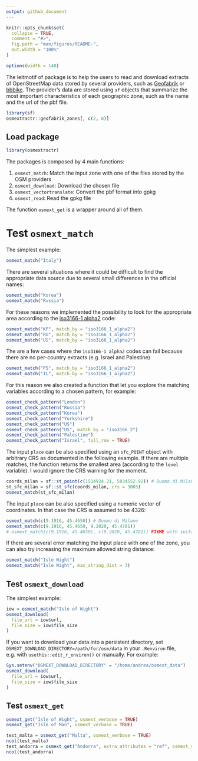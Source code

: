 ```yaml
---
output: github_document
---
```


<!-- README.md is generated from README.Rmd. Please edit that file -->

```r
knitr::opts_chunk$set(
  collapse = TRUE,
  comment = "#>",
  fig.path = "man/figures/README-",
  out.width = "100%"
)

options(width = 140)
```

The leitmotif of package is to help the users to read and download extracts of OpenStreetMap data stored by several providers, such as [Geofabrik](http://download.geofabrik.de/) or [bbbike](https://download.bbbike.org/osm/bbbike/). The provider's data are stored using `sf` objects that summarize the most important characteristics of each geographic zone, such as the name and the url of the pbf file.  

```r
library(sf)
osmextractr::geofabrik_zones[, c(2, 8)]
```

## Load package 

```r
library(osmextractr)
```

The packages is composed by 4 main functions: 

1. `osmext_match`: Match the input zone with one of the files stored by the OSM providers
2. `osmext_download`: Download the chosen file
3. `osmext_vectortranslate`: Convert the pbf format into gpkg
4. `osmext_read`: Read the gpkg file

The function `osmext_get` is a wrapper around all of them. 

# Test `osmext_match`

The simplest example: 

```r
osmext_match("Italy")
```

There are several situations where it could be difficult to find the appropriate data source due to several small differences in the official names: 

```r
osmext_match("Korea")
osmext_match("Russia")
```

For these reasons we implemented the possibility to look for the appropriate area according to the [iso3166-1 alpha2](https://it.wikipedia.org/wiki/ISO_3166-1_alpha-2) code: 

```r
osmext_match("KP", match_by = "iso3166_1_alpha2")
osmext_match("RU", match_by = "iso3166_1_alpha2")
osmext_match("US", match_by = "iso3166_1_alpha2")
```

The are a few cases where the `iso3166-1 alpha2` codes can fail because there are no per-country extracts (e.g. Israel and Palestine)

```r
osmext_match("PS", match_by = "iso3166_1_alpha2")
osmext_match("IL", match_by = "iso3166_1_alpha2")
```

For this reason we also created a function that let you explore the matching variables according to a chosen pattern, for example: 

```r
osmext_check_pattern("London")
osmext_check_pattern("Russia")
osmext_check_pattern("Korea")
osmext_check_pattern("Yorkshire")
osmext_check_pattern("US")
osmext_check_pattern("US", match_by = "iso3166_2")
osmext_check_pattern("Palestine")
osmext_check_pattern("Israel", full_row = TRUE)
```

The input `place` can be also specified using an `sfc_POINT` object with arbitrary CRS as documented in the following example. If there are multiple matches, the function returns the smallest area (according to the `level` variable). I would ignore the CRS warning for the moment. 

```r
coords_milan = sf::st_point(c(1514924.21, 5034552.92)) # Duomo di Milano
st_sfc_milan = sf::st_sfc(coords_milan, crs = 3003)
osmext_match(st_sfc_milan)
```

The input `place` can be also specified using a numeric vector of coordinates. In that case the CRS is assumed to be 4326:

```r
osmext_match(c(9.1916, 45.4650)) # Duomo di Milano
osmext_match(c(9.1916, 45.4650, 9.2020, 45.4781))
# osmext_match(c(9.1916, 45.4650), c(9.2020, 45.4781)) FIXME with suitable check and error
```

If there are several error matching the input place with one of the zone, you can also try increasing the maximum allowed string distance: 

```r
osmext_match("Isle Wight")
osmext_match("Isle Wight", max_string_dist = 3)
```

## Test `osmext_download`

The simplest example: 

```r
iow = osmext_match("Isle of Wight")
osmext_download(
  file_url = iow$url, 
  file_size = iow$file_size
)
```

If you want to download your data into a persistent directory, set `OSMEXT_DOWNLOAD_DIRECTORY=/path/for/osm/data` in your `.Renviron` file, e.g. with `usethis::edit_r_environ()` or manually. For example: 

```r
Sys.setenv("OSMEXT_DOWNLOAD_DIRECTORY" = "/home/andrea/osmext_data")
osmext_download(
  file_url = iow$url, 
  file_size = iow$file_size
)
```

## Test `osmext_get`

```r
osmext_get("Isle of Wight", osmext_verbose = TRUE)
osmext_get("Isle of Man", osmext_verbose = TRUE)

test_malta = osmext_get("Malta", osmext_verbose = TRUE)
ncol(test_malta)
test_andorra = osmext_get("Andorra", extra_attributes = "ref", osmext_verbose = TRUE)
ncol(test_andorra)
```


